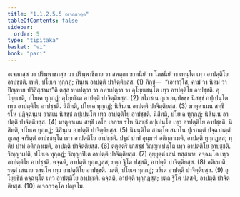 ```yaml
---
title: "1.1.2.5.5 อเจลกวคฺค"
tableOfContents: false
sidebar:
  order: 5
type: "tipitaka"
basket: "vi"
book: "pari"
---
```



<DynamicBreadcrumb />

<Division number="169" book="pari">

<Paragraph number="429" book="pari">
อเจลกสฺส วา ปริพฺพาชกสฺส วา ปริพฺพาชิกาย วา สหตฺถา ขาทนียํ วา โภชนียํ วา เทนฺโต เทฺว อาปตฺติโย อาปชฺชติ. เทติ, ปโยเค ทุกฺกฏํ; ทินฺเน อาปตฺติ ปาจิตฺติยสฺส. (1)
</Paragraph>

<Paragraph number="430" book="pari">
ภิกฺขุํ—  “เอหาวุโส, คามํ วา นิคมํ วา ปิณฺฑาย ปวิสิสฺสามา”ติ ตสฺส ทาเปตฺวา วา อทาเปตฺวา วา อุโยฺยเชนฺโต เทฺว อาปตฺติโย อาปชฺชติ. อุโยฺยเชติ, ปโยเค ทุกฺกฏํ; อุโยฺยชิเต อาปตฺติ ปาจิตฺติยสฺส. (2)
</Paragraph>

<Paragraph number="431" book="pari">
สโภชเน กุเล อนุปขชฺช นิสชฺชํ กปฺเปนฺโต เทฺว อาปตฺติโย อาปชฺชติ. นิสีทติ, ปโยเค ทุกฺกฏํ; นิสินฺเน อาปตฺติ ปาจิตฺติยสฺส. (3)
</Paragraph>

<Paragraph number="432" book="pari">
มาตุคาเมน สทฺธิํ รโห ปฏิจฺฉนฺเน อาสเน นิสชฺชํ กปฺเปนฺโต เทฺว อาปตฺติโย อาปชฺชติ. นิสีทติ, ปโยเค ทุกฺกฏํ; นิสินฺเน อาปตฺติ ปาจิตฺติยสฺส. (4)
</Paragraph>

<Paragraph number="433" book="pari">
มาตุคาเมน สทฺธิํ เอโก เอกาย รโห นิสชฺชํ กปฺเปนฺโต เทฺว อาปตฺติโย อาปชฺชติ. นิสีทติ, ปโยเค ทุกฺกฏํ; นิสินฺเน อาปตฺติ ปาจิตฺติยสฺส. (5)
</Paragraph>

<Paragraph number="434" book="pari">
นิมนฺติโต สภตฺโต สมาโน ปุเรภตฺตํ ปจฺฉาภตฺตํ กุเลสุ จาริตฺตํ อาปชฺชนฺโต เทฺว อาปตฺติโย อาปชฺชติ. ปฐมํ ปาทํ อุมฺมารํ อติกฺกาเมติ, อาปตฺติ ทุกฺกฏสฺส; ทุติยํ ปาทํ อติกฺกาเมติ, อาปตฺติ ปาจิตฺติยสฺส. (6)
</Paragraph>

<Paragraph number="435" book="pari">
ตตุตฺตริ เภสชฺชํ วิญฺญาเปนฺโต เทฺว อาปตฺติโย อาปชฺชติ. วิญฺญาเปติ, ปโยเค ทุกฺกฏํ; วิญฺญาปิเต อาปตฺติ ปาจิตฺติยสฺส. (7)
</Paragraph>

<Paragraph number="436" book="pari">
อุยฺยุตฺตํ เสนํ ทสฺสนาย คจฺฉนฺโต เทฺว อาปตฺติโย อาปชฺชติ. คจฺฉติ, อาปตฺติ ทุกฺกฏสฺส; ยตฺถ ฐิโต ปสฺสติ, อาปตฺติ ปาจิตฺติยสฺส. (8)
</Paragraph>

<Paragraph number="437" book="pari">
อติเรกติรตฺตํ เสนาย วสนฺโต เทฺว อาปตฺติโย อาปชฺชติ. วสติ, ปโยเค ทุกฺกฏํ; วสิเต อาปตฺติ ปาจิตฺติยสฺส. (9)
</Paragraph>

<Paragraph number="438" book="pari">
อุโยฺยธิกํ คจฺฉนฺโต เทฺว อาปตฺติโย อาปชฺชติ. คจฺฉติ, อาปตฺติ ทุกฺกฏสฺส; ยตฺถ ฐิโต ปสฺสติ, อาปตฺติ ปาจิตฺติยสฺส. (10)

</Paragraph>
</Division>

<Paragraph number="439" type="center" book="pari">
อเจลกวคฺโค ปญฺจโม.
</Paragraph>